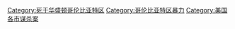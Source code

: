 [[Category:死于华盛顿哥伦比亚特区|Category:死于华盛顿哥伦比亚特区]]
[[Category:哥伦比亚特区暴力|Category:哥伦比亚特区暴力]]
[[Category:美国各市谋杀案|Category:美国各市谋杀案]]